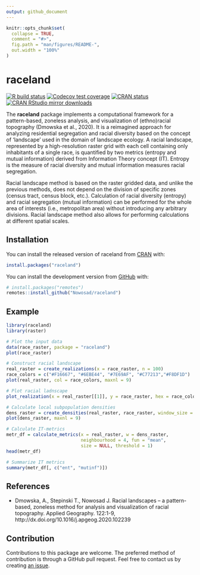 ```yaml
---
output: github_document
---
```


<!-- README.md is generated from README.Rmd. Please edit that file -->

```r
knitr::opts_chunk$set(
  collapse = TRUE,
  comment = "#>",
  fig.path = "man/figures/README-",
  out.width = "100%"
)
```
# raceland

<!-- badges: start -->
[![R build status](https://github.com/Nowosad/racialscape/workflows/pkgdown/badge.svg)](https://github.com/Nowosad/racialscape/actions)
[![Codecov test coverage](https://codecov.io/gh/Nowosad/raceland/branch/master/graph/badge.svg)](https://codecov.io/gh/Nowosad/raceland?branch=master)
[![CRAN status](https://www.r-pkg.org/badges/version/raceland)](https://CRAN.R-project.org/package=raceland)
[![CRAN RStudio mirror downloads](http://cranlogs.r-pkg.org/badges/raceland)](https://cran.r-project.org/package=raceland)
<!-- badges: end -->

The **raceland** package implements a computational framework for a pattern-based, zoneless analysis, and visualization of (ethno)racial topography (Dmowska et al., 2020). 
It is a reimagined approach for analyzing residential segregation and racial diversity based on the concept of ‘landscape’ used in the domain of landscape ecology.
A racial landscape, represented by a high-resolution raster grid with each cell containing only inhabitants of a single race, is quantified by two metrics (entropy and mutual information) derived from Information Theory concept (IT).
Entropy is the measure of racial diversity and mutual information measures racial segregation. 

Racial landscape method is based on the raster gridded data, and unlike the previous methods, does not depend on the division of specific zones (census tract, census block, etc.). 
Calculation of racial diversity (entropy) and racial segregation (mutual information) can be performed for the whole area of interests (i.e., metropolitan area) without introducing any arbitrary divisions. 
Racial landscape method also allows for performing calculations at different spatial scales. 

## Installation

You can install the released version of raceland from [CRAN](https://CRAN.R-project.org) with:

``` r
install.packages("raceland")
```

You can install the development version from [GitHub](https://github.com/) with:

``` r
# install.packages("remotes")
remotes::install_github("Nowosad/raceland")
```
## Example

```r
library(raceland)
library(raster)
```

```r
# Plot the input data
data(race_raster, package = "raceland")
plot(race_raster)
```

```r
# Construct racial landscape
real_raster = create_realizations(x = race_raster, n = 100)
race_colors = c("#F16667", "#6EBE44", "#7E69AF", "#C77213","#F8DF1D")
plot(real_raster, col = race_colors, maxnl = 9)
```

```r
# Plot racial ladnscape 
plot_realization(x = real_raster[[1]], y = race_raster, hex = race_colors)
```

```r
# Calculate local subpopulation densities
dens_raster = create_densities(real_raster, race_raster, window_size = 10)
plot(dens_raster, maxnl = 9)
```

```r
# Calculate IT-metrics 
metr_df = calculate_metrics(x = real_raster, w = dens_raster,
                            neighbourhood = 4, fun = "mean", 
                            size = NULL, threshold = 1)
head(metr_df)
```

```r
# Summarize IT metrics 
summary(metr_df[, c("ent", "mutinf")])
```

## References

- Dmowska, A., Stepinski T., Nowosad J. Racial landscapes – a pattern-based, zoneless method for analysis and visualization of racial topography. Applied Geography. 122:1-9, http://dx.doi.org/10.1016/j.apgeog.2020.102239

## Contribution

Contributions to this package are welcome.
The preferred method of contribution is through a GitHub pull request. 
Feel free to contact us by creating [an issue](https://github.com/Nowosad/raceland/issues). 
